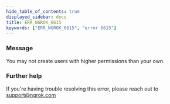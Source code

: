 ```yaml
---
hide_table_of_contents: true
displayed_sidebar: docs
title: ERR_NGROK_6615
keywords: ["ERR_NGROK_6615", "error 6615"]
---
```


### Message

You may not create users with higher permissions than your own.

### Further help

If you're having trouble resolving this error, please reach out to [support@ngrok.com](mailto:support@ngrok.com?subject=Help%20with%20ERR_NGROK_6615)
